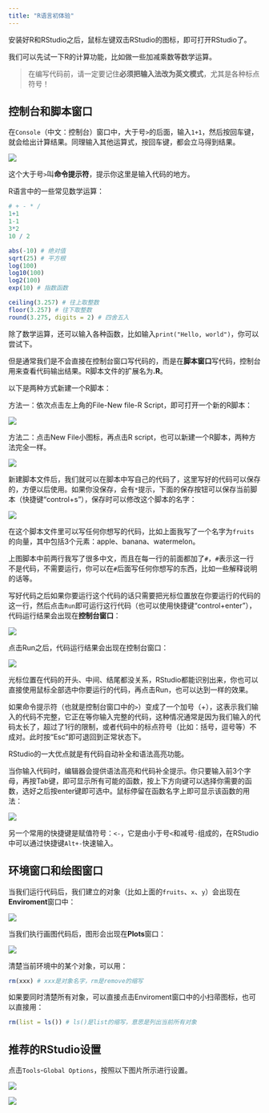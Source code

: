 ```yaml
---
title: "R语言初体验"
---
```


安装好R和RStudio之后，鼠标左键双击RStudio的图标，即可打开RStudio了。

我们可以先试一下R的计算功能，比如做一些加减乘数等数学运算。

>在编写代码前，请一定要记住**必须把输入法改为英文模式**，尤其是各种标点符号！

## 控制台和脚本窗口

在`Console`（中文：控制台）窗口中，大于号`>`的后面，输入`1+1`，然后按回车键，就会给出计算结果。同理输入其他运算式，按回车键，都会立马得到结果。

![](figs/PixPin_2024-04-22_13-33-30.png)

:::{.callout-note}
这个大于号`>`叫**命令提示符**，提示你这里是输入代码的地方。
:::

R语言中的一些常见数学运算：

```r
# + - * /
1+1
1-1
3*2
10 / 2

abs(-10) # 绝对值
sqrt(25) # 平方根
log(100)
log10(100)
log2(100)
exp(10) # 指数函数

ceiling(3.257) # 往上取整数
floor(3.257) # 往下取整数
round(3.275, digits = 2) # 四舍五入
```

除了数学运算，还可以输入各种函数，比如输入`print("Hello, world")`，你可以尝试下。

但是通常我们是不会直接在控制台窗口写代码的，而是在**脚本窗口**写代码，控制台用来查看代码输出结果。R脚本文件的扩展名为**.R**。

以下是两种方式新建一个R脚本：

方法一：依次点击左上角的File-New file-R Script，即可打开一个新的R脚本：

![](figs/PixPin_2024-05-07_15-56-27.png)

方法二：点击New File小图标，再点击R script，也可以新建一个R脚本，两种方法完全一样。

![](figs/PixPin_2024-05-07_15-57-14.png)

新建脚本文件后，我们就可以在脚本中写自己的代码了，这里写好的代码可以保存的，方便以后使用。如果你没保存，会有`*`提示，下面的保存按钮可以保存当前脚本（快捷键“control+s”），保存时可以修改这个脚本的名字：

![](figs/PixPin_2024-05-07_16-05-21.png)

在这个脚本文件里可以写任何你想写的代码，比如上面我写了一个名字为`fruits`的向量，其中包括3个元素：apple、banana、watermelon。

:::{.callout-note}
上图脚本中前两行我写了很多中文，而且在每一行的前面都加了`#`，`#`表示这一行不是代码，不需要运行，你可以在`#`后面写任何你想写的东西，比如一些解释说明的话等。
:::

写好代码之后如果你要运行这个代码的话只需要把光标位置放在你要运行的代码的这一行，然后点击`Run`即可运行这行代码（也可以使用快捷键“control+enter”），代码运行结果会出现在**控制台窗口**：

![](figs/PixPin_2024-05-07_16-14-53.png)

点击Run之后，代码运行结果会出现在控制台窗口：

![](figs/PixPin_2024-05-07_16-15-45.png)

:::{.callout-tip}
光标位置在代码的开头、中间、结尾都没关系，RStudio都能识别出来，你也可以直接使用鼠标全部选中你要运行的代码，再点击Run，也可以达到一样的效果。
:::

如果命令提示符（也就是控制台窗口中的`>`）变成了一个加号（+），这表示我们输入的代码不完整，它正在等你输入完整的代码，这种情况通常是因为我们输入的代码太长了，超过了1行的限制，或者代码中的标点符号（比如：括号，逗号等）不成对。此时按“Esc”即可退回到正常状态下。

RStudio的一大优点就是有代码自动补全和语法高亮功能。

当你输入代码时，编辑器会提供语法高亮和代码补全提示。你只要输入前3个字母，再按Tab键，即可显示所有可能的函数，按上下方向键可以选择你需要的函数，选好之后按enter键即可选中。鼠标停留在函数名字上即可显示该函数的用法：

![](figs/PixPin_2024-05-07_16-08-50.png)

另一个常用的快捷键是赋值符号：`<-`，它是由小于号`<`和减号`-`组成的，在RStudio中可以通过快捷键`Alt+-`快速输入。

## 环境窗口和绘图窗口

当我们运行代码后，我们建立的对象（比如上面的`fruits`、`x`、`y`）会出现在**Enviroment**窗口中：

![](figs/PixPin_2024-05-07_16-38-43.png)

当我们执行画图代码后，图形会出现在**Plots**窗口：

![](figs/PixPin_2024-05-07_16-39-22.png)

清楚当前环境中的某个对象，可以用：

```r
rm(xxx) # xxx是对象名字，rm是remove的缩写
```

如果要同时清楚所有对象，可以直接点击Enviroment窗口中的小扫帚图标，也可以直接用：

```r
rm(list = ls()) # ls()是list的缩写，意思是列出当前所有对象
```

## 推荐的RStudio设置

点击`Tools`-`Global Options`，按照以下图片所示进行设置。

![](figs/PixPin_2024-05-08_19-16-43.png)

![](figs/PixPin_2024-05-08_19-22-03.png)

